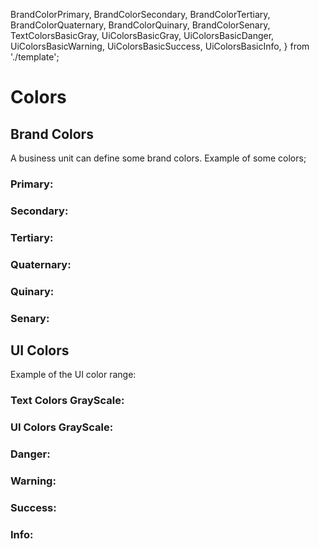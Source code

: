   BrandColorPrimary,
  BrandColorSecondary,
  BrandColorTertiary,
  BrandColorQuaternary,
  BrandColorQuinary,
  BrandColorSenary,
  TextColorsBasicGray,
  UiColorsBasicGray,
  UiColorsBasicDanger,
  UiColorsBasicWarning,
  UiColorsBasicSuccess,
  UiColorsBasicInfo,
} from './template';

<Meta title="Design System/Style/Colors" />

# Colors

## Brand Colors

A business unit can define some brand colors.
Example of some colors;

### Primary:
<Canvas>
  <Story name="brand-primary">
    <BrandColorPrimary />
  </Story>
</Canvas>

### Secondary:
<Canvas>
  <Story name="brand-secondary">
    <BrandColorSecondary />
  </Story>
</Canvas>

### Tertiary:
<Canvas>
  <Story name="brand-tertiary">
    <BrandColorTertiary />
  </Story>
</Canvas>

### Quaternary:
<Canvas>
  <Story name="brand-quaternary">
    <BrandColorQuaternary />
  </Story>
</Canvas>

### Quinary:
<Canvas>
  <Story name="brand-quinary">
    <BrandColorQuinary />
  </Story>
</Canvas>

### Senary:
<Canvas>
  <Story name="brand-senary">
    <BrandColorSenary />
  </Story>
</Canvas>

## UI Colors

Example of the UI color range:

### Text Colors GrayScale:
<Canvas>
  <Story name="ui-text-colorgray">
    <TextColorsBasicGray />
  </Story>
</Canvas>

### UI Colors GrayScale:
<Canvas>
  <Story name="ui-ui-colorgray">
    <UiColorsBasicGray />
  </Story>
</Canvas>

### Danger:
<Canvas>
  <Story name="ui-danger">
    <UIColorsBasicGray />
  </Story>
</Canvas>

### Warning:
<Canvas>
  <Story name="ui-warning">
    <UiColorsBasicWarning />
  </Story>
</Canvas>

### Success:
<Canvas>
  <Story name="ui-success">
    <UiColorsBasicSuccess />
  </Story>
</Canvas>

### Info:
<Canvas>
  <Story name="ui-info">
    <UiColorsBasicInfo/>
  </Story>
</Canvas>

